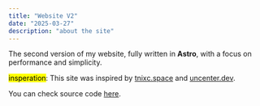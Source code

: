 ```yaml
---
title: "Website V2"
date: "2025-03-27"
description: "about the site"
---
```

The second version of my website, fully written in **Astro**, with a focus on performance and simplicity.

<mark>insperation</mark>: This site was inspired by [tnixc.space](https://tnixc.space/) and [uncenter.dev](https://uncenter.dev/).

You can check source code [here](https://github.com/nuexq/website-v2).
